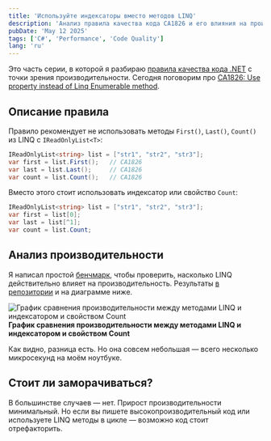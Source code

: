```yaml
---
title: 'Используйте индексаторы вместо методов LINQ'
description: 'Анализ правила качества кода CA1826 и его влияния на производительность приложения'
pubDate: 'May 12 2025'
tags: ['C#', 'Performance', 'Code Quality']
lang: 'ru'
---
```



Это часть серии, в которой я разбираю [правила качества кода .NET](https://learn.microsoft.com/en-us/dotnet/fundamentals/code-analysis/quality-rules/) с точки зрения производительности. Сегодня поговорим про [CA1826: Use property instead of Linq Enumerable method](https://learn.microsoft.com/en-us/dotnet/fundamentals/code-analysis/quality-rules/ca1826).

## Описание правила

Правило рекомендует не использовать методы `First()`, `Last()`, `Count()` из LINQ с `IReadOnlyList<T>`:

```cs
IReadOnlyList<string> list = ["str1", "str2", "str3"];
var first = list.First();   // CA1826
var last = list.Last();     // CA1826
var count = list.Count();   // CA1826
```

Вместо этого стоит использовать индексатор или свойство `Count`:

```cs
IReadOnlyList<string> list = ["str1", "str2", "str3"];
var first = list[0];
var last = list[^1];
var count = list.Count;
```

## Анализ производительности

Я написал простой [бенчмарк](https://github.com/alexeyfv/DotNetBenchmarks/blob/main/CodeAnalysis/CA1826.cs), чтобы проверить, насколько LINQ действительно влияет на производительность. Результаты [в репозитории](https://github.com/alexeyfv/DotNetBenchmarks/blob/main/CodeAnalysis/BenchmarkDotNet.Artifacts/results/Benchmark.Ca1826-report-github.md) и на диаграмме ниже.

<Image
  src={benchmark}
  alt="График сравнения производительности между методами LINQ и индексатором и свойством Count"
/>
<strong style="text-align: center;">
  График сравнения производительности между методами LINQ и индексатором и свойством Count
</strong>

Как видно, разница есть. Но она совсем небольшая — всего несколько микросекунд на моём ноутбуке.

## Стоит ли заморачиваться?

В большинстве случаев — нет. Прирост производительности минимальный. Но если вы пишете высокопроизводительный код или используете LINQ методы в цикле — возможно код стоит отрефакторить.
